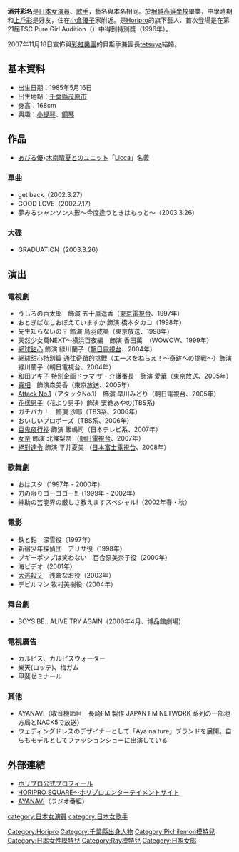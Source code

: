 {{noteTA|G1=JP Show}}
{{japanese|japanese=酒井 彩名|kana=さかい あやな|romaji=Sakai Ayana}}
'''酒井彩名'''{{BD|1985年|5月16日|||Sakai, Ayana}}是[[日本|日本]][[女演員|女演員]]、[[歌手|歌手]]，藝名與本名相同。於[[堀越高等學校|堀越高等學校]]畢業，中學時期和[[上戶彩|上戶彩]]是好友，住在[[小倉優子|小倉優子]]家附近。是[[Horipro|Horipro]]的旗下藝人．首次登場是在第21屆TSC Pure Girl Audition（{{lang|ja|ピュアガールオーディション}}）中得到特別獎（1996年）。

2007年11月18日宣佈與[[彩虹樂團|彩虹樂團]]的貝斯手兼團長[[tetsuya|tetsuya]]結婚。

==基本資料==
*出生日期：1985年5月16日
*出生地點：[[千葉縣|千葉縣]][[茂原市|茂原市]]
*身高：168cm
*興趣：[[小提琴|小提琴]]、[[鋼琴|鋼琴]]

==作品== 
*[[あびる優|あびる優]]･[[木南晴夏|木南晴夏]]とのユニット「[[Licca|Licca]]」名義

===單曲===
*get back（2002.3.27） 
*GOOD LOVE（2002.7.17）
*夢みるシャンソン人形～今度逢うときはもっと～（2003.3.26）

===大碟===
*GRADUATION（2003.3.26）

==演出==
===電視劇===
*うしろの百太郎　飾演 五十嵐遥香（[[東京電視台|東京電視台]]、1997年）
*おとぎばなしおぼえていますか 飾演 橋本タカコ（1998年）
*先生知らないの？ 飾演 鳥羽成美（東京放送、1998年）
*天然少女萬NEXT～横浜百夜編　飾演 香田萬　（WOWOW、1999年）
*[[網球甜心|網球甜心]] 飾演 緑川蘭子（[[朝日電視台|朝日電視台]]、2004年）
*網球甜心特別篇 通往奇蹟的挑戰（エースをねらえ！～奇跡への挑戦～）飾演 緑川蘭子（朝日電視台、2004年）
*和田アキ子 特別企画ドラマ ザ・介護番長　飾演 愛華（東京放送、2005年）
*[[真相|真相]]　飾演森美香（東京放送、2005年）
*[[Attack_No.1|Attack No.1]]（アタックNo.1)　飾演 早川みどり（朝日電視台、2005年）
*[[花樣男子|花樣男子]]（花より男子）飾演 栗巻あやの(TBS系)
*ガチバカ！　飾演 沙耶（TBS系、2006年）
*おいしいプロポーズ（TBS系、2006年） 
*[[百鬼夜行抄|百鬼夜行抄]] 飾演 飯嶋司（日本テレビ系、2007年）
*[[女帝|女帝]] 飾演 北條梨奈 （[[朝日電視台|朝日電視台]]、2007年）
*[[絕對達令|絕對達令]] 飾演 平井夏美 （[[日本富士電視台|日本富士電視台]]、2008年）

===歌舞劇===
*おはスタ（1997年 - 2000年）
*力の限りゴーゴゴー!!（1999年 - 2002年）
*紳助の芸能界の厳しさ教えますスペシャル!（2002年春・秋）

===電影===
*鉄と鉛　深雪役（1997年）
*新宿少年探偵団　アリサ役（1998年）
*ブギーポップは笑わない　百合原美奈子役（2000年）
*海ビデオ（2001年）
*[[大逃殺2|大逃殺２]]　浅倉なお役（2003年）
*デビルマン 牧村美樹役（2004年）

===舞台劇===
*BOYS BE…ALIVE TRY AGAIN（2000年4月、博品館劇場）

===電視廣告===
*カルピス、カルピスウォーター
*樂天(ロッテ)、梅ガム
*甲斐ゼミナール

===其他===
*AYANAVI（收音機節目　長崎FM 製作 JAPAN FM NETWORK 系列の一部地方局とNACK5で放送）
*ウェディングドレスのデザイナーとして「Aya na ture」ブランドを展開。自らもモデルとしてファッションショーに出演している

==外部連結==
* [http://www.horipro.co.jp/talent/PF038/ ホリプロ公式プロフィール] {{Wayback|url=http://www.horipro.co.jp/talent/PF038/ |date=20140220231049 }}
* [https://web.archive.org/web/20020605030617/http://www.horipro.co.jp/square.html HORIPRO SQUARE～ホリプロエンターテイメントサイト]
* [https://web.archive.org/web/20060626225635/http://www.ayanavi.jp/ AYANAVI]（ラジオ番組）
{{日視女郎}}
{{DEFAULTSORT:Sakai, Ayana}}
[[category:日本女演員|category:日本女演員]]
[[category:日本女歌手|category:日本女歌手]]
[[Category:Horipro|Category:Horipro]]
[[Category:千葉縣出身人物|Category:千葉縣出身人物]]
[[Category:Pichilemon模特兒|Category:Pichilemon模特兒]]
[[Category:日本女性模特兒|Category:日本女性模特兒]]
[[Category:Ray模特兒|Category:Ray模特兒]]
[[Category:日視女郎|Category:日視女郎]]